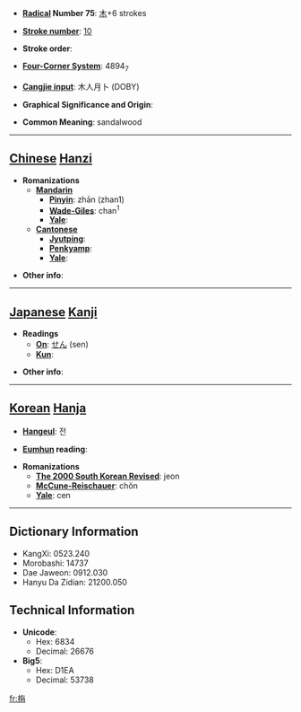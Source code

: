 * '''[[Wiktionary:Chinese radical index| Radical]] Number 75''': [[Wiktionary:Chinese radical index 木|木]]+6 strokes

* '''[[Wiktionary:Chinese total strokes index|Stroke number]]''': [[Wiktionary:Chinese total strokes index 10|10]]

* '''Stroke order''': 

* '''[[Wiktionary:Chinese four corner index|Four-Corner System]]''': 4894<sub>7</sub>

* '''[[Wiktionary:Chinese Cangjie index|Cangjie input]]''': 木人月卜 (DOBY)

* '''Graphical Significance and Origin''': 

* '''Common Meaning''': sandalwood

----

== [[Chinese]] [[Hanzi]] ==

* '''Romanizations'''
** '''[[Mandarin]]'''
*** '''[[Pinyin]]''': zhān (zhan1)
*** '''[[Wade-Giles]]''': chan<sup>1</sup>
*** '''[[Yale]]''': 
** '''[[Cantonese]]'''
*** '''[[Jyutping]]''':
*** '''[[Penkyamp]]''': 
*** '''[[Yale]]''': 

* '''Other info''': 

----

== [[Japanese]] [[Kanji]] ==

* '''Readings'''
** '''[[On]]''': [[せん]] (sen)
** '''[[Kun]]''': 

* '''Other info''':  

----

== [[Korean]] [[Hanja]] ==

* '''[[Hangeul]]''': 전

* '''[[Eumhun]] reading''': 

* '''Romanizations'''
** '''[[The 2000 South Korean Revised Romanization|The 2000 South Korean Revised]]''': jeon
** '''[[McCune-Reischauer]]''': chŏn
** '''[[Yale]]''': cen

----

== Dictionary Information ==

* KangXi: 0523.240
* Morobashi: 14737
* Dae Jaweon: 0912.030
* Hanyu Da Zidian: 21200.050

== Technical Information ==

* '''Unicode''':
** Hex: 6834
** Decimal: 26676
* '''Big5''':
** Hex: D1EA
** Decimal: 53738

[[fr:栴]]